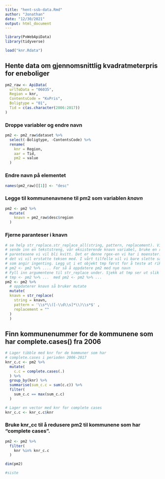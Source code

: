 ```yaml
---
title: "hent-ssb-data.Rmd"
author: "Jonathan"
date: "12/30/2021"
output: html_document
---
```


```r
library(PxWebApiData)
library(tidyverse)
```

```r
load("knr.Rdata")
```

## Hente data om gjennomsnittlig kvadratmeterpris for eneboliger

```r
pm2_raw <- ApiData(
  urlToData = "06035",
  Region = knr,
  ContentsCode = "KvPris",
  Boligtype = "01",
  Tid = c(as.character(2006:2017))
)
```

### Droppe variabler og endre navn

```r
pm2 <- pm2_raw$dataset %>%
  select(-Boligtype, -ContentsCode) %>%
  rename(
    knr = Region,
    aar = Tid,
    pm2 = value
  )
```

### Endre navn på elementet

```r
names(pm2_raw)[[1]] <- "desc"
```

### Legge til kommunenavnene til pm2 som variablen *knavn*

```r
pm2 <- pm2 %>%
  mutate(
    knavn = pm2_raw$desc$region
  )
```

### Fjerne paranteser i knavn

```r
# se help str_replace.str_replace_all(string, pattern, replacement). Vi skal altså
# sende inn en tekststreng, vår eksisterende knavn variabel, bruke en regex for å matche de
# parentesene vi vil bli kvitt. Det er denne rgex-en vi har i moenster. Til slutt må vi angi
# det vi vil erstatte teksen med. I vårt tilfelle vil vi bare slette så replacement er ""
# som angir ingenting. Legg ut i et objekt tmp først for å teste at riktig, så endre til 
# pm2 <- pm2 %>% .... For så å oppdatere pm2 med nye navn
# Fyll inn argumentene til str_replace under. Sjekk at tmp ser ut slik du ønsker. Bytt så ut
# tmp <- pm2 %>% ...  med pm2 <- pm2 %>% ...
pm2 <- pm2 %>% 
  # oppdaterer knavn så bruker mutate
  mutate(
  knavn = str_replace(
    string = knavn,
    pattern = '\\s*\\([-\\d\\s]*\\)\\s*$' ,
    replacement = ""
  )
  )
```


## Finn kommunenummer for de kommunene som har complete.cases() fra 2006

```r
# Lager tibble med knr for de kommuner som har 
# complete.cases i perioden 2006-2017
knr_c.c <- pm2 %>%
  mutate(
    c.c = complete.cases(.)
  ) %>%
  group_by(knr) %>%
  summarise(sum_c.c = sum(c.c)) %>%
  filter(
    sum_c.c == max(sum_c.c)
  )
```

```r
# Lager en vector med knr for complete cases
knr_c.c <- knr_c.c$knr
```

### Bruke knr_cc til å redusere pm2 til kommunene som har "complete cases".

```r
pm2 <- pm2 %>%
  filter(
    knr %in% knr_c.c
  )
```

```r
dim(pm2)
```

```r
#siste
```

